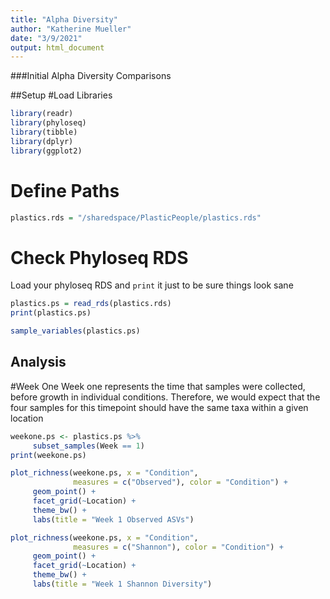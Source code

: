 ```yaml
---
title: "Alpha Diversity"
author: "Katherine Mueller"
date: "3/9/2021"
output: html_document
---
```


###Initial Alpha Diversity Comparisons

##Setup
#Load Libraries
```r
library(readr)
library(phyloseq)
library(tibble)
library(dplyr)
library(ggplot2)
```

# Define Paths
```r
plastics.rds = "/sharedspace/PlasticPeople/plastics.rds"
```

# Check Phyloseq RDS
Load your phyloseq RDS and `print` it just to be sure things look sane
```r
plastics.ps = read_rds(plastics.rds)
print(plastics.ps)
```

```r
sample_variables(plastics.ps)
```


## Analysis
#Week One
Week one represents the time that samples were collected, before growth in individual conditions. Therefore, we would expect that the four samples for this timepoint should have the same taxa within a given location

```r
weekone.ps <- plastics.ps %>%
     subset_samples(Week == 1)
print(weekone.ps)
```

```r
plot_richness(weekone.ps, x = "Condition",
              measures = c("Observed"), color = "Condition") +
     geom_point() +
     facet_grid(~Location) +
     theme_bw() +
     labs(title = "Week 1 Observed ASVs")
```

```r
plot_richness(weekone.ps, x = "Condition",
              measures = c("Shannon"), color = "Condition") +
     geom_point() +
     facet_grid(~Location) +
     theme_bw() +
     labs(title = "Week 1 Shannon Diversity")
```